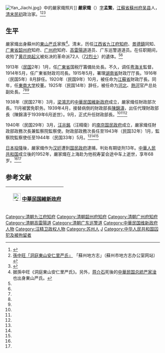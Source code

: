 [[File:Yan_Jiachi.jpg|thumb]]》中的嚴家熾照片]]
'''嚴家熾'''（{{bd|1885年||1952年|}}）[[字|字]]'''孟繁'''，[[江蘇省|江蘇省]][[蘇州府|蘇州府]][[吴县|吴县]]人，[[清|清末]][[中華民国|民初]]政治家。<ref name=xu>{{Cite book|author = 徐友春主編|title = 民国人物大辞典 増訂版|year = 2007|publisher = 河北人民出版社|isbn = 978-7-202-03014-1}}</ref><ref name=sun>[http://www.dfzb.suzhou.gov.cn/zsbl/250227.htm 孫中旺「洞庭東山安仁里严氏」] {{Wayback|url=http://www.dfzb.suzhou.gov.cn/zsbl/250227.htm |date=20100221055836 }} 「蘇州地方志」（蘇州市地方志办公室网站）</ref><ref name=liu>{{Cite book|author = 劉寿林等編|title = 民国職官年表|year = 1995|publisher = 中華書局|isbn = 7-101-01320-1}}</ref>

==生平==
嚴家熾出身蘇州的[[東山严氏|東山严氏]]家族<ref>据孫中旺《洞庭東山安仁里严氏》。另外，[[蒋介石|蒋介石]]死後的[[中華民国总統|中華民国总統]][[严家淦|严家淦]]也出身東山严氏。</ref>。清末，历任[[江西省|江西省]][[九江府|九江府]][[知府|知府]]、[[景德鎮|景德鎮]]同知、[[广東省|广東省]][[韶州府|韶州府]]知府、[[广州府|广州府]]知府、[[高雷陽道|高雷陽道]]道员、广东巡警道道员。在任职期间，收殓了[[黄花岗起义|黄花岗起义]]被处决的革命派72人（[[黄花岗七十二烈士|72烈士]]）的遺体。<ref name=xu/><ref name=sun/>

1913年（[[民国紀元|民国]]2年）1月，任[[广東省_(中華民国)|广東省]]国税厅籌備处处長。不久，调任[[粤海关|粤海关]]監督。1914年5月，任广東省財政司司長。1915年5月，署理[[湖南省_(中華民国)|湖南省]]財政厅厅長。1916年（民国5年）8月辞任。1920年（民国9年）10月，被任命为[[江蘇省_(中華民国)|江蘇省]]財政厅長。同年，任[[東南大学|東南大学]]校董。1925年（民国14年）辞任，被任命为[[河北省_(中華民国)|河北]]、[[熱河省|熱河]]官产总处副处長。<ref name=xu/><ref name=sun/><ref name=liu/>

1938年（民国27年）3月，[[梁鴻志|梁鴻志]]的[[中華民国維新政府|中華民国維新政府]]成立，嚴家熾任財政部次長。11月被罢免职务。1939年4月，接替病倒的財政部長[[陳錦濤|陳錦濤]]，出任代理財政部長（陳錦濤于1939年6月逝世）。9月，正式升任财政部長。<ref name=xu/><ref name=sun/><ref name=liu/>

1940年（民国29年）3月，[[汪兆銘|汪兆銘]]（汪精衛）的[[汪精卫政权|南京国民政府]]成立，嚴家熾任財政部政務次長兼監察院監察使。財政部政務次長任至1943年（民国32年）1月，監察院監察使任至1944年（民国33年）5月。<ref name=xu/><ref name=sun/><ref name=liu/>

[[日本投降|日本投降]]後，嚴家熾作为[[汉奸|汉奸]]遭到[[国民政府|国民政府]]逮捕，判处有期徒刑13年。[[中華人民共和国|中華人民共和国]]成立後的1952年，嚴家熾在上海赴为他祝寿宴会途中车上逝世，享年68岁。<ref name=xu/><ref name=sun/>

== 参考文献 ==
{{reflist}}

{| class="wikitable" style="margin:0 auto"
|- 
!　[[File:CJZ1.png|25px]] [[中華民国維新政府|中華民国維新政府]]
{{先代次代|財政部長|<small>1939年4月－1940年3月<br>（至1939年9月为代理）</small>|[[陳錦濤|陳錦濤]]|（废止）}}
|}

{{DEFAULTSORT:Yan严}}
[[Category:清朝九江府知府|Category:清朝九江府知府]]
[[Category:清朝韶州府知府|Category:清朝韶州府知府]]
[[Category:清朝广州府知府|Category:清朝广州府知府]]
[[Category:清朝高雷陽道|Category:清朝高雷陽道]]
[[Category:清朝广东巡警道|Category:清朝广东巡警道]]
[[Category:中華民国维新政府人物|Category:中華民国维新政府人物]]
[[Category:汪精卫政权人物|Category:汪精卫政权人物]]
[[Category:苏州人|Category:苏州人]]
[[Category:严姓|J]]
[[Category:中华人民共和国囚犯及被拘留者|Category:中华人民共和国囚犯及被拘留者]]